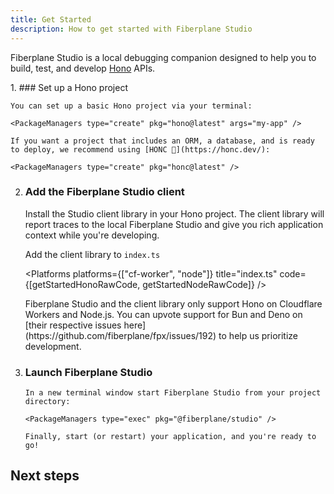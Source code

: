 ```yaml
---
title: Get Started
description: How to get started with Fiberplane Studio
---
```



Fiberplane Studio is a local debugging companion designed to help you to build, test, and develop [Hono](https://hono.dev) APIs.

<Steps>
1. ### Set up a Hono project

    You can set up a basic Hono project via your terminal:

    <PackageManagers type="create" pkg="hono@latest" args="my-app" />

    If you want a project that includes an ORM, a database, and is ready to deploy, we recommend using [HONC 🪿](https://honc.dev/):

    <PackageManagers type="create" pkg="honc@latest" />

2.  ### Add the Fiberplane Studio client

    Install the Studio client library in your Hono project. The client library will report traces to the local Fiberplane Studio and give you rich application context while you're developing.

    <PackageManagers pkg="@fiberplane/hono-otel" />

    Add the client library to `index.ts`

    <Platforms
      platforms={["cf-worker", "node"]}
      title="index.ts"
      code={[getStartedHonoRawCode, getStartedNodeRawCode]}
    />

    <Aside type="caution">
      Fiberplane Studio and the client library only support Hono on Cloudflare
      Workers and Node.js. You can upvote support for Bun and Deno on [their
      respective issues here](https://github.com/fiberplane/fpx/issues/192) to
      help us prioritize development.
    </Aside>

3.  ### Launch Fiberplane Studio

        In a new terminal window start Fiberplane Studio from your project directory:

        <PackageManagers type="exec" pkg="@fiberplane/studio" />

        Finally, start (or restart) your application, and you're ready to go!

    </Steps>

## Next steps

<LinkCard
  title="Learn about the client library"
  description="Read more about the client library and how to configure it"
  href="/docs/components/client-library"
/>

<LinkCard
  title="Make HTTP requests from Studio"
  description="Use the Studio as your API client in your local development"
  href="/docs/features/making-requests"
/>

<LinkCard
  title="Inspect request traces"
  description="Visualize the entire request-response lifecycle of your API"
  href="/docs/features/inspect-traces"
/>

<LinkCard
  title="Generate requests with AI"
  description="Use language models to generate request data to test your API"
  href="/docs/features/generating-with-ai"
/>

<LinkCard
  title="Test webhooks"
  description="Inspect incoming webhooks and forward them to your API using the Studio"
  href="/docs/features/webhooks"
/>

